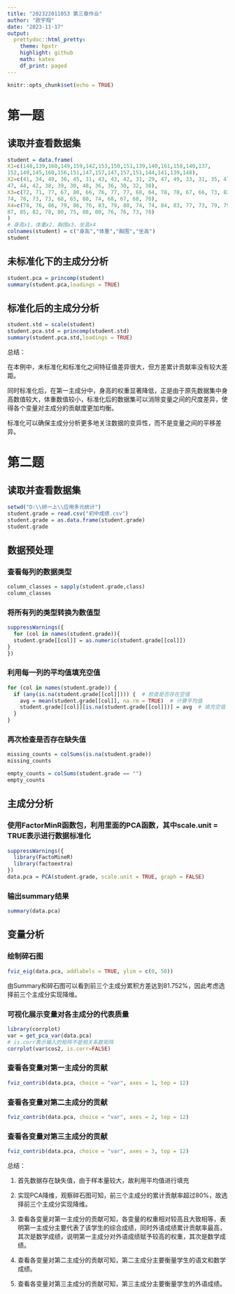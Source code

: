 ---
title: "202322011053 第三章作业"
author: "欧宇翔"
date: "2023-11-17"
output: 
  prettydoc::html_pretty:
    theme: hpstr
    highlight: github
    math: katex
    df_print: paged
---

```{r setup, include=FALSE}
knitr::opts_chunk$set(echo = TRUE)
```

# 第一题

## 读取并查看数据集
```{r}
student = data.frame(
X1=c(148,139,160,149,159,142,153,150,151,139,140,161,158,140,137,
152,149,145,160,156,151,147,157,147,157,151,144,141,139,148),
X2=c(41, 34, 49, 36, 45, 31, 43, 43, 42, 31, 29, 47, 49, 33, 31, 35, 47, 35,
47, 44, 42, 38, 39, 30, 48, 36, 36, 30, 32, 38),
X3=c(72, 71, 77, 67, 80, 66, 76, 77, 77, 68, 64, 78, 78, 67, 66, 73, 82, 70,
74, 78, 73, 73, 68, 65, 80, 74, 68, 67, 68, 70),
X4=c(78, 76, 86, 79, 86, 76, 83, 79, 80, 74, 74, 84, 83, 77, 73, 79, 79, 77,
87, 85, 82, 78, 80, 75, 88, 80, 76, 76, 73, 78)
)
# 身高x1，体重x2，胸围x3、坐高x4
colnames(student) = c("身高","体重","胸围","坐高")
student
```
## 未标准化下的主成分分析

```{r}
student.pca = princomp(student) 
summary(student.pca,loadings = TRUE)
```

## 标准化后的主成分分析

```{r}
student.std = scale(student)
student.pca.std = princomp(student.std) 
summary(student.pca.std,loadings = TRUE)
```

总结：

在本例中，未标准化和标准化之间特征值差异很大，但方差累计贡献率没有较大差距。

同时标准化后，在第一主成分中，身高的权重显著降低，正是由于原先数据集中身高数值较大，体重数值较小，标准化后的数据集可以消除变量之间的尺度差异，使得各个变量对主成分的贡献度更加均衡。

标准化可以确保主成分分析更多地关注数据的变异性，而不是变量之间的平移差异。

# 第二题

## 读取并查看数据集

```{r cars}
setwd("D:\\研一上\\应用多元统计")
student.grade = read.csv("初中成绩.csv")
student.grade = as.data.frame(student.grade)
student.grade
```

## 数据预处理

### 查看每列的数据类型

```{r pressure, echo=TRUE}
column_classes = sapply(student.grade,class)
column_classes
```

### 将所有列的类型转换为数值型

```{r}
suppressWarnings({
  for (col in names(student.grade)){
  student.grade[[col]] = as.numeric(student.grade[[col]])
}
})

```

### 利用每一列的平均值填充空值

```{r}
for (col in names(student.grade)) {
  if (any(is.na(student.grade[[col]]))) {  # 检查是否存在空值
    avg = mean(student.grade[[col]], na.rm = TRUE)  # 计算平均值
    student.grade[[col]][is.na(student.grade[[col]])] = avg  # 填充空值
  }
}
```

### 再次检查是否存在缺失值

```{r}
missing_counts = colSums(is.na(student.grade))
missing_counts

empty_counts = colSums(student.grade == "")
empty_counts
```

## 主成分分析

### 使用FactorMinR函数包，利用里面的PCA函数，其中scale.unit = TRUE表示进行数据标准化

```{r}
suppressWarnings({
  library(FactoMineR)
  library(factoextra)
})
data.pca = PCA(student.grade, scale.unit = TRUE, graph = FALSE)
```

### 输出summary结果

```{r}
summary(data.pca)
```

## 变量分析

### 绘制碎石图

```{r}
fviz_eig(data.pca, addlabels = TRUE, ylim = c(0, 50))
```

由Summary和碎石图可以看到前三个主成分累积方差达到81.752%，因此考虑选择前三个主成分实现降维。

### 可视化展示变量对各主成分的代表质量

```{r}
library(corrplot)
var = get_pca_var(data.pca)
# is.corr表示输入的矩阵不是相关系数矩阵
corrplot(var$cos2, is.corr=FALSE)
```

### 查看各变量对第一主成分的贡献

```{r}
fviz_contrib(data.pca, choice = "var", axes = 1, top = 12)
```

### 查看各变量对第二主成分的贡献

```{r}
fviz_contrib(data.pca, choice = "var", axes = 2, top = 12)
```

### 查看各变量对第三主成分的贡献

```{r}
fviz_contrib(data.pca, choice = "var", axes = 3, top = 12)
```

总结：

1. 首先数据存在缺失值，由于样本量较大，故利用平均值进行填充

2. 实现PCA降维，观察碎石图可知，前三个主成分的累计贡献率超过80%，故选择前三个主成分实现降维。

3. 查看各变量对第一主成分的贡献可知，各变量的权重相对较高且大致相等，表明第一主成分主要代表了该学生的综合成绩，同时外语成绩累计贡献率最高，其次是数学成绩，说明第一主成分对外语成绩赋予较高的权重，其次是数学成绩。

4. 查看各变量对第二主成分的贡献可知，第二主成分主要衡量学生的语文和数学成绩。

5. 查看各变量对第三主成分的贡献可知，第三主成分主要衡量学生的外语成绩。

